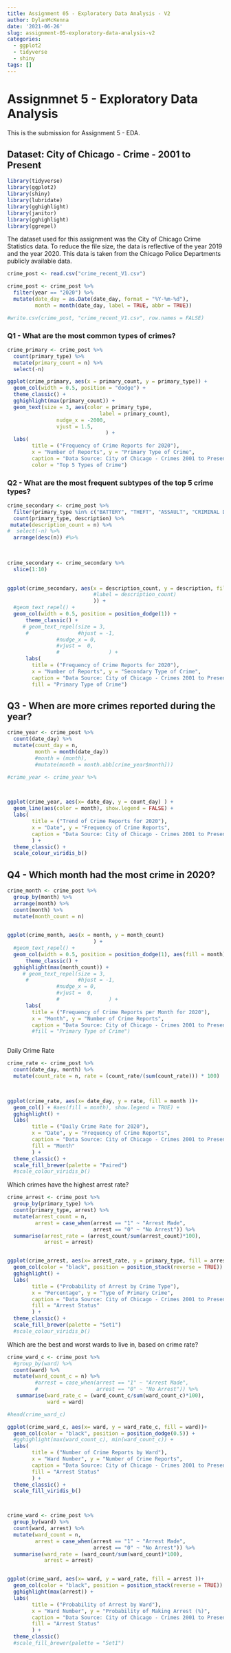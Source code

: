 ```yaml
---
title: Assignment 05 - Exploratory Data Analysis - V2
author: DylanMcKenna
date: '2021-06-26'
slug: assignment-05-exploratory-data-analysis-v2
categories:
  - ggplot2
  - tidyverse
  - shiny
tags: []
---
```


# Assignmnet 5 - Exploratory Data Analysis

This is the submission for Assignment 5 - EDA.

## Dataset: City of Chicago - Crime - 2001 to Present

```r
library(tidyverse)
library(ggplot2)
library(shiny)
library(lubridate)
library(gghighlight)
library(janitor)
library(gghighlight)
library(ggrepel)
```

The dataset used for this assignment was the City of Chicago Crime Statistics data. To reduce the file size, the data is reflective of the year 2019 and the year 2020.  This data is taken from the Chicago Police Departments publicly available data. 


```r
crime_post <- read.csv("crime_recent_V1.csv")

crime_post <- crime_post %>%
  filter(year == "2020") %>%
  mutate(date_day = as.Date(date_day, format = "%Y-%m-%d"),
         month = month(date_day, label = TRUE, abbr = TRUE))

#write.csv(crime_post, "crime_recent_V1.csv", row.names = FALSE)
```

### Q1 - What are the most common types of crimes?

```r
crime_primary <- crime_post %>%
  count(primary_type) %>%
  mutate(primary_count = n) %>%
  select(-n)

ggplot(crime_primary, aes(x = primary_count, y = primary_type)) +
  geom_col(width = 0.5, position = "dodge") +
  theme_classic() +
  gghighlight(max(primary_count)) +
  geom_text(size = 3, aes(color = primary_type, 
                              label = primary_count),
                nudge_x = -2000,
                vjust = 1.5,
                                ) +
  labs(
        title = ("Frequency of Crime Reports for 2020"),
        x = "Number of Reports", y = "Primary Type of Crime",
        caption = "Data Source: City of Chicago - Crimes 2001 to Present",
        color = "Top 5 Types of Crime") 
```


### Q2 - What are the most frequent subtypes of the top 5 crime types?

```r

crime_secondary <- crime_post %>%
  filter(primary_type %in% c("BATTERY", "THEFT", "ASSAULT", "CRIMINAL DAMAGE", "DECEPTIVE PRACTICE")) %>%
  count(primary_type, description) %>%
 mutate(description_count = n) %>%
#  select(-n) %>%
  arrange(desc(n)) #%>%
  

  
crime_secondary <- crime_secondary %>%
  slice(1:10)
  

ggplot(crime_secondary, aes(x = description_count, y = description, fill = primary_type, 
                            #label = description_count)
                            )) +
  #geom_text_repel() +
  geom_col(width = 0.5, position = position_dodge(1)) +
      theme_classic() +
     # geom_text_repel(size = 3,
      #                #hjust = -1,
                #nudge_x = 0,
                #vjust =  0,
                #                ) +
      labs(
        title = ("Frequency of Crime Reports for 2020"),
        x = "Number of Reports", y = "Secondary Type of Crime",
        caption = "Data Source: City of Chicago - Crimes 2001 to Present",
        fill = "Primary Type of Crime") 

```

## Q3 - When are more crimes reported during the year?

```r

crime_year <- crime_post %>%
  count(date_day) %>% 
  mutate(count_day = n,
         month = month(date_day))
         #month = (month), 
         #mutate(month = month.abb[crime_year$month])) 

#crime_year <- crime_year %>%
  


ggplot(crime_year, aes(x= date_day, y = count_day) ) +
  geom_line(aes(color = month), show.legend = FALSE) +
  labs(
        title = ("Trend of Crime Reports for 2020"),
        x = "Date", y = "Frequency of Crime Reports",
        caption = "Data Source: City of Chicago - Crimes 2001 to Present"
        ) +
  theme_classic() +
  scale_colour_viridis_b()


```

## Q4 - Which month had the most crime in 2020?

```r

crime_month <- crime_post %>%
  group_by(month) %>%
  arrange(month) %>%
  count(month) %>%
  mutate(month_count = n)
         

ggplot(crime_month, aes(x = month, y = month_count)
                            ) +
  #geom_text_repel() +
  geom_col(width = 0.5, position = position_dodge(1), aes(fill = month), show.legend = FALSE ) +
      theme_classic() +
  gghighlight(max(month_count)) +
     # geom_text_repel(size = 3,
      #                #hjust = -1,
                #nudge_x = 0,
                #vjust =  0,
                #                ) +
      labs(
        title = ("Frequency of Crime Reports per Month for 2020"),
        x = "Month", y = "Number of Crime Reports",
        caption = "Data Source: City of Chicago - Crimes 2001 to Present")
        #fill = "Primary Type of Crime") 



```


Daily Crime Rate

```r

crime_rate <- crime_post %>%
  count(date_day, month) %>% 
  mutate(count_rate = n, rate = (count_rate/(sum(count_rate))) * 100)
        


ggplot(crime_rate, aes(x= date_day, y = rate, fill = month ))+
  geom_col() + #aes(fill = month), show.legend = TRUE) +
  gghighlight() +
  labs(
        title = ("Daily Crime Rate for 2020"),
        x = "Date", y = "Frequency of Crime Reports",
        caption = "Data Source: City of Chicago - Crimes 2001 to Present",
        fill = "Month"
        ) +
  theme_classic() +
  scale_fill_brewer(palette = "Paired")
  #scale_colour_viridis_b()

```


Which crimes have the highest arrest rate?

```r

crime_arrest <- crime_post %>%
  group_by(primary_type) %>%
  count(primary_type, arrest) %>%
  mutate(arrest_count = n,
         arrest = case_when(arrest == "1" ~ "Arrest Made",
                            arrest == "0" ~ "No Arrest")) %>%
  summarise(arrest_rate = (arrest_count/sum(arrest_count)*100),
            arrest = arrest)


ggplot(crime_arrest, aes(x= arrest_rate, y = primary_type, fill = arrest ))+
  geom_col(color = "black", position = position_stack(reverse = TRUE)) +
  gghighlight() +
  labs(
        title = ("Probability of Arrest by Crime Type"),
        x = "Percentage", y = "Type of Primary Crime",
        caption = "Data Source: City of Chicago - Crimes 2001 to Present",
        fill = "Arrest Status"
        ) +
  theme_classic() + 
  scale_fill_brewer(palette = "Set1")
  #scale_colour_viridis_b()

```




Which are the best and worst wards to live in, based on crime rate?

```r

crime_ward_c <- crime_post %>%
  #group_by(ward) %>%
  count(ward) %>%
  mutate(ward_count_c = n) %>%
         #arrest = case_when(arrest == "1" ~ "Arrest Made",
         #                   arrest == "0" ~ "No Arrest")) %>%
   summarise(ward_rate_c = (ward_count_c/sum(ward_count_c)*100),
             ward = ward)

#head(crime_ward_c)

ggplot(crime_ward_c, aes(x= ward, y = ward_rate_c, fill = ward))+
  geom_col(color = "black", position = position_dodge(0.5)) +
  #gghighlight(max(ward_count_c), min(ward_count_c)) +
  labs(
        title = ("Number of Crime Reports by Ward"),
        x = "Ward Number", y = "Number of Crime Reports",
        caption = "Data Source: City of Chicago - Crimes 2001 to Present",
        fill = "Arrest Status"
        ) +
  theme_classic() +
  scale_fill_viridis_b()



crime_ward <- crime_post %>%
  group_by(ward) %>%
  count(ward, arrest) %>%
  mutate(ward_count = n,
         arrest = case_when(arrest == "1" ~ "Arrest Made",
                            arrest == "0" ~ "No Arrest")) %>%
  summarise(ward_rate = (ward_count/sum(ward_count)*100),
            arrest = arrest)


ggplot(crime_ward, aes(x= ward, y = ward_rate, fill = arrest ))+
  geom_col(color = "black", position = position_stack(reverse = TRUE)) +
  gghighlight(max(arrest)) +
  labs(
        title = ("Probability of Arrest by Ward"),
        x = "Ward Number", y = "Probability of Making Arrest (%)",
        caption = "Data Source: City of Chicago - Crimes 2001 to Present",
        fill = "Arrest Status"
        ) +
  theme_classic()   
  #scale_fill_brewer(palette = "Set1")
```

